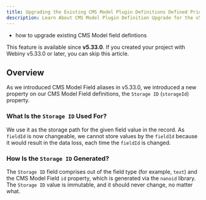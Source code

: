 ```yaml
---
title: Upgrading the Existing CMS Model Plugin Definitions Defined Prior to the v5.33.0
description: Learn About CMS Model Plugin Definition Upgrade for the v5.33.0
---
```



<Alert type="success" title="What you'll learn">

- how to upgrade existing CMS Model field defintions

</Alert>

<Alert type="info" title="Can I use this?">

This feature is available since **v5.33.0**. If you created your project with Webiny v5.33.0 or later, you can skip this article.

</Alert>

## Overview

As we introduced CMS Model Field aliases in v5.33.0, we introduced a new property on our CMS Model Field definitions, the `Storage ID` (`storageId`) property.

### What Is the `Storage ID` Used For?

We use it as the storage path for the given field value in the record. As `fieldId` is now changeable, we cannot store values by the `fieldId` because it would result in the data loss, each time the `fieldId` is changed.

### How Is the `Storage ID` Generated?

The `Storage ID` field comprises out of the field type (for example, `text`) and the CMS Model Field `id` property, which is generated via the `nanoid` library.
The `Storage ID` value is immutable, and it should never change, no matter what.
